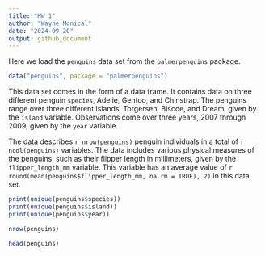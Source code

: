 ```yaml
---
title: "HW 1"
author: "Wayne Monical"
date: "2024-09-20"
output: github_document
---
```


Here we load the `penguins` data set from the `palmerpenguins` package.

```r
data("penguins", package = "palmerpenguins")
```


This data set comes in the form of a data frame. It contains data on three different penguin `species`, Adelie, Gentoo, and Chinstrap. The penguins range over three different islands, Torgersen, Biscoe, and Dream, given by the `island` variable. Observations come over three years, 2007 through 2009, given by the `year` variable.

The data describes `r nrow(penguins)` penguin individuals in a total of `r ncol(penguins)` variables. 
The data includes various physical measures of the penguins, such as their flipper length in millimeters, given by the `flipper_length_mm` variable. This variable has an average value of `r round(mean(penguins$flipper_length_mm, na.rm = TRUE), 2)` in this data set. 

```r
print(unique(penguins$species))
print(unique(penguins$island))
print(unique(penguins$year))
```


```r
nrow(penguins)
```


```r
head(penguins)
```


